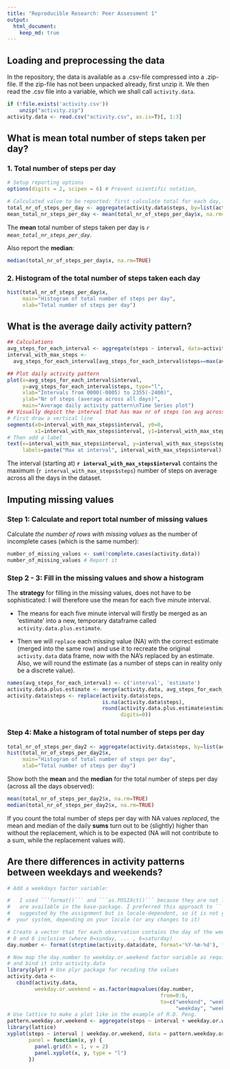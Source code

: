```yaml
---
title: "Reproducible Research: Peer Assessment 1"
output: 
  html_document:
    keep_md: true
---
```


## Loading and preprocessing the data

In the repository, the data is available as a .csv-file compressed into a .zip-file. If the zip-file has not been unpacked already, first unzip it. We then read the .csv file into a variable, which we shall call ```activity.data```.

```r
if (!file.exists('activity.csv')) 
    unzip("activity.zip")
activity.data <- read.csv("activity.csv", as.is=T)[, 1:3]
```

## What is mean total number of steps taken per day?

### 1. Total number of steps per day

```r
# Setup reporting options
options(digits = 2, scipen = 6) # Prevent scientific notation,

# Calculated value to be reported: first calculate total for each day, then calculate the mean
total_nr_of_steps_per_day <- aggregate(activity.data$steps, by=list(activity.data$date), FUN=sum)
mean_total_nr_steps_per_day <- mean(total_nr_of_steps_per_day$x, na.rm=TRUE)
```

The **mean** total number of steps taken per day is *`r mean_total_nr_steps_per_day`*.

Also report the **median**:
```r
median(total_nr_of_steps_per_day$x, na.rm=TRUE)
```

### 2. Histogram of the total number of steps taken each day
```r
hist(total_nr_of_steps_per_day$x,
     main="Histogram of total number of steps per day",
     xlab="Total number of steps per day")
```

## What is the average daily activity pattern?

```r
## Calculations
avg_steps_for_each_interval <- aggregate(steps ~ interval, data=activity.data, FUN=mean)
interval_with_max_steps <-
  avg_steps_for_each_interval[avg_steps_for_each_interval$steps==max(avg_steps_for_each_interval$steps),]

## Plot daily activity pattern
plot(x=avg_steps_for_each_interval$interval,
     y=avg_steps_for_each_interval$steps, type="l",
     xlab="Intervals from 0000(-0005) to 2355(-2400)",
     ylab="Nr of steps (average across all days)",
     main="Average daily activity pattern\nTime Series plot")
## Visually depict the interval that has max nr of steps (on avg across all days)
# First draw a vertical line
segments(x0=interval_with_max_steps$interval, y0=0,
         x1=interval_with_max_steps$interval, y1=interval_with_max_steps$steps,col='red')
# Then add a label
text(x=interval_with_max_steps$interval, y=interval_with_max_steps$steps, col='red',
     labels=paste("Max at interval", interval_with_max_steps$interval), pos=4, offset=0.2)
```

The interval (starting at) **`r interval_with_max_steps$interval`** contains
the maximum (`r interval_with_max_steps$steps`) number of steps on average across all the
days in the dataset.

## Imputing missing values

### Step 1: Calculate and report total number of missing values
Calculate *the number of rows with missing values* as the number of incomplete cases (which is the same number):
```r
number_of_missing_values <- sum(!complete.cases(activity.data))
number_of_missing_values # Report it
```

### Step 2 - 3: Fill in the missing values and show a histogram
The **strategy** for filling in the missing values, does not have to be sophisticated: I will therefore use
the mean for each five minute interval.

* The means for each five minute interval will firstly be merged as an 'estimate' into a new, temporary
dataframe called ```activity.data.plus.estimate```.

* Then we will ```replace``` each missing value (NA) with the correct estimate (merged into the same row) and
use it to recreate the original ```activity.data``` data frame, now with the NA's replaced by an estimate.
Also, we will round the estimate (as a number of steps can in reality only be a discrete value).

```r
names(avg_steps_for_each_interval) <- c('interval', 'estimate')
activity.data.plus.estimate <- merge(activity.data, avg_steps_for_each_interval)
activity.data$steps <- replace(activity.data$steps,
                               is.na(activity.data$steps),
                               round(activity.data.plus.estimate$estimate[is.na(activity.data$steps)],
                                     digits=0))
```

### Step 4: Make a histogram of total number of steps per day

```r
total_nr_of_steps_per_day2 <- aggregate(activity.data$steps, by=list(activity.data$date), FUN=sum)
hist(total_nr_of_steps_per_day2$x,
     main="Histogram of total number of steps per day",
     xlab="Total number of steps per day")
```

Show both the **mean** and the **median** for the total number of steps per day (across all the days observed):

```r
mean(total_nr_of_steps_per_day2$x, na.rm=TRUE)
median(total_nr_of_steps_per_day2$x, na.rm=TRUE)
```

If you count the total number of steps per day with NA values *replaced*, the mean and median of the daily **sums** turn out to be (slightly) higher than without the replacement, which is to be expected (NA will not contribute to a sum, while the replacement values will).

## Are there differences in activity patterns between weekdays and weekends?

```r
# Add a weekdays factor variable:

#   I used ```format()``` and ```as.POSIXct()``` because they are not locale-specific and
#   are available in the base-package. I preferred this approach to ```weekdays()```, which is
#   suggested by the assignment but is locale-dependent, so it is not guaranteed to work on
#  your system, depending on your locale (or any changes to it)

# Create a vector that for each observation contains the day of the week as a number between
# 0 and 6 inclusive (where 0=sunday, ... , 6=saturday)
day.number <- format(strptime(activity.data$date, format='%Y-%m-%d'), format='%w')

# Now map the day.number to weekday.or.weekend factor variable as required,
# and bind it into activity.data
library(plyr) # Use plyr package for recoding the values
activity.data <-
   cbind(activity.data,
         weekday.or.weekend = as.factor(mapvalues(day.number,
                                                  from=0:6,
                                                  to=c("weekend", "weekday", "weekday", "weekday",
                                                       "weekday", "weekday", "weekend"))))
# Use lattice to make a plot like in the example of R.D. Peng.
pattern.weekday.or.weekend <- aggregate(steps ~ interval + weekday.or.weekend, activity.data, FUN=mean)
library(lattice)
xyplot(steps ~ interval | weekday.or.weekend, data = pattern.weekday.or.weekend, layout = c(1,2),
       panel = function(x, y) {
         panel.grid(h = 1, v = 2)
         panel.xyplot(x, y, type = "l")
       })
```
